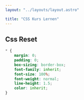 ```yaml
---
layout: "../layouts/layout.astro"

title: "CSS Kurs Lernen"
---
```

## Css Reset
```Css
* {
    margin: 0;
    padding: 0;
    box-sizing: border-box;
    font-family: inherit;
    font-size: 100%;
    font-weight: normal;
    line-height: 1.5;
    color: inherit;
}

```
